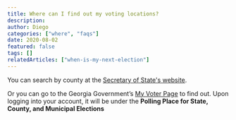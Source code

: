 ```yaml
---
title: Where can I find out my voting locations?
description:
author: Diego
categories: ["where", "faqs"]
date: 2020-08-02
featured: false
tags: []
relatedArticles: ["when-is-my-next-election"]
---
```


You can search by county at the [Secretary of State's website](https://elections.sos.ga.gov/Elections/advancedVotingInfo.do).

Or you can go to the Georgia Government’s [My Voter Page](https://www.mvp.sos.ga.gov/) to find out. Upon logging into your account, it will be under the **Polling Place for State, County, and Municipal Elections**
